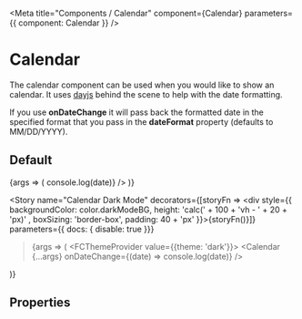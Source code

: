 
<Meta title="Components / Calendar" component={Calendar} parameters={{ component: Calendar }} />

# Calendar

The calendar component can be used when you would like to show an calendar. It uses [dayjs](https://github.com/iamkun/dayjs) behind the scene to help with the date formatting.

If you use **onDateChange** it will pass back the formatted date in the specified format that you pass in the **dateFormat** property (defaults to MM/DD/YYYY).

## Default

<Preview>
  <Story name="Calendar">{args => (
    <Calendar {...args} onDateChange={(date) => console.log(date)} />
      )}
  </Story>
</Preview>


<Story name="Calendar Dark Mode"
decorators={[storyFn => <div style={{ backgroundColor: color.darkModeBG, height: 'calc(' + 100 + 'vh - ' + 20 + 'px)' , boxSizing: 'border-box', padding: 40 + 'px' }}>{storyFn()}</div>]}
parameters={{ docs: { disable: true  }}}
>{args => (
  <FCThemeProvider value={{theme: 'dark'}}>
    <Calendar {...args} onDateChange={(date) => console.log(date)} />
  </FCThemeProvider>
)}
</Story>

## Properties

<ArgsTable for={Calendar} />
